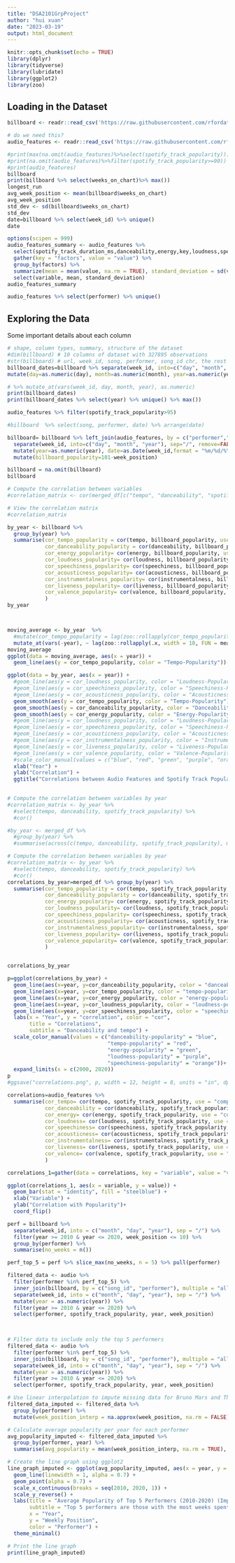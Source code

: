 ```yaml
---
title: "DSA2101GrpProject"
author: "hui xuan"
date: "2023-03-19"
output: html_document
---
```


```r
knitr::opts_chunk$set(echo = TRUE)
library(dplyr)
library(tidyverse)
library(lubridate)
library(ggplot2)
library(zoo)
```

## Loading in the Dataset



```r
billboard <- readr::read_csv('https://raw.githubusercontent.com/rfordatascience/tidytuesday/master/data/2021/2021-09-14/billboard.csv')

# do we need this?
audio_features <- readr::read_csv('https://raw.githubusercontent.com/rfordatascience/tidytuesday/master/data/2021/2021-09-14/audio_features.csv')
```


```r
#print(max(na.omit(audio_features)%>%select(spotify_track_popularity)))
#print(na.omit(audio_features)%>%filter(spotify_track_popularity>=90))
#print(audio_features)
billboard
print(billboard %>% select(weeks_on_chart)%>% max())
longest_run
avg_week_position <- mean(billboard$weeks_on_chart)
avg_week_position
std_dev <- sd(billboard$weeks_on_chart)
std_dev
date=billboard %>% select(week_id) %>% unique()
date

options(scipen = 999)
audio_features_summary <- audio_features %>%
  select(spotify_track_duration_ms,danceability,energy,key,loudness,speechiness,acousticness, instrumentalness, liveness, valence, tempo, time_signature,spotify_track_popularity)%>%
  gather(key = "factors", value = "value") %>%
  group_by(factors) %>%
  summarize(mean = mean(value, na.rm = TRUE), standard_deviation = sd(value, na.rm = TRUE)) %>%
  select(variable, mean, standard_deviation)
audio_features_summary

audio_features %>% select(performer) %>% unique()
```
## Exploring the Data

Some important details about each column 

```r
# shape, column types, summary, structure of the dataset
#dim(billboard) # 10 columns of dataset with 327895 observations
#str(billboard) # url, week_id, song, performer, song_id chr, the rest numerics
billboard_dates=billboard %>% separate(week_id, into=c("day", "month", "year"), sep="/", remove=FALSE) %>%
mutate(day=as.numeric(day), month=as.numeric(month), year=as.numeric(year), date=as.Date(week_id,format = "%m/%d/%Y")) 

# %>% mutate_at(vars(week_id, day, month, year), as.numeric)
print(billboard_dates)
print(billboard_dates %>% select(year) %>% unique() %>% max())
```


```r
audio_features %>% filter(spotify_track_popularity>95)


```
```r
#billboard  %>% select(song, performer, date) %>% arrange(date)

billboard= billboard %>% left_join(audio_features, by = c("performer","song")) %>% 
  separate(week_id, into=c("day", "month", "year"), sep="/", remove=FALSE) %>%
  mutate(year=as.numeric(year), date=as.Date(week_id,format = "%m/%d/%Y")) %>%
  mutate(billboard_popularity=101-week_position)

billboard = na.omit(billboard)
billboard

# Compute the correlation between variables
#correlation_matrix <- cor(merged_df[c("tempo", "danceability", "spotify_track_popularity")])

# View the correlation matrix
#correlation_matrix

```
```r
by_year <- billboard %>%
  group_by(year) %>%
  summarise(cor_tempo_popularity = cor(tempo, billboard_popularity, use = "complete.obs"),
            cor_danceability_popularity = cor(danceability, billboard_popularity, use = "complete.obs"),
            cor_energy_popularity= cor(energy, billboard_popularity, use = "complete.obs"),
            cor_loudness_popularity= cor(loudness, billboard_popularity, use = "complete.obs"),
            cor_speechiness_popularity= cor(speechiness, billboard_popularity, use = "complete.obs"),
            cor_acousticness_popularity= cor(acousticness, billboard_popularity, use = "complete.obs"),
            cor_instrumentalness_popularity= cor(instrumentalness, billboard_popularity, use = "complete.obs"),
            cor_liveness_popularity= cor(liveness, billboard_popularity, use = "complete.obs"),
            cor_valence_popularity= cor(valence, billboard_popularity, use = "complete.obs"),
            )
by_year



moving_average <- by_year  %>%
  #mutate(cor_tempo_popularity = lag(zoo::rollapply(cor_tempo_popularity, width = 10, FUN = mean, fill = NA, align = "right", partial = TRUE), n = 1))
  mutate_at(vars(-year), ~ lag(zoo::rollapply(.x, width = 10, FUN = mean, fill = NA, align = "right", partial = TRUE), n = 1))
moving_average
ggplot(data = moving_average, aes(x = year)) +
  geom_line(aes(y = cor_tempo_popularity, color = "Tempo-Popularity")) 

ggplot(data = by_year, aes(x = year)) +
  #geom_line(aes(y = cor_loudness_popularity, color = "Loudness-Popularity")) +
  #geom_line(aes(y = cor_speechiness_popularity, color = "Speechiness-Popularity")) +
  #geom_line(aes(y = cor_acousticness_popularity, color = "Acousticness-Popularity"))+
  geom_smooth(aes(y = cor_tempo_popularity, color = "Tempo-Popularity") ,alpha=0.1, se = FALSE) +
  geom_smooth(aes(y = cor_danceability_popularity, color = "Danceability-Popularity"),alpha=0.5,  se = FALSE) +
  geom_smooth(aes(y = cor_energy_popularity, color = "Energy-Popularity"),se = FALSE) +
  #geom_line(aes(y = cor_loudness_popularity, color = "Loudness-Popularity")) +
  #geom_line(aes(y = cor_speechiness_popularity, color = "Speechiness-Popularity")) +
  #geom_line(aes(y = cor_acousticness_popularity, color = "Acousticness-Popularity")) +
  #geom_line(aes(y = cor_instrumentalness_popularity, color = "Instrumentalness-Popularity")) +
  #geom_line(aes(y = cor_liveness_popularity, color = "Liveness-Popularity")) +
  #geom_line(aes(y = cor_valence_popularity, color = "Valence-Popularity")) +
  #scale_color_manual(values = c("blue", "red", "green", "purple", "orange", "cyan", "magenta", "brown", "black")) +
  xlab("Year") +
  ylab("Correlation") +
  ggtitle("Correlations between Audio Features and Spotify Track Popularity by Year")
  

# Compute the correlation between variables by year
#correlation_matrix <- by_year %>%
  #select(tempo, danceability, spotify_track_popularity) %>%
  #cor()
```


```r
#by_year <- merged_df %>%
  #group_by(year) %>%
  #summarise(across(c(tempo, danceability, spotify_track_popularity), mean))

# Compute the correlation between variables by year
#correlation_matrix <- by_year %>%
  #select(tempo, danceability, spotify_track_popularity) %>%
  #cor()
correlations_by_year=merged_df %>% group_by(year) %>% 
  summarise(cor_tempo_popularity = cor(tempo, spotify_track_popularity, use = "complete.obs"),
            cor_danceability_popularity = cor(danceability, spotify_track_popularity, use = "complete.obs"),
            cor_energy_popularity= cor(energy, spotify_track_popularity, use = "complete.obs"),
            cor_loudness_popularity= cor(loudness, spotify_track_popularity, use = "complete.obs"),
            cor_speechiness_popularity= cor(speechiness, spotify_track_popularity, use = "complete.obs"),
            cor_acousticness_popularity= cor(acousticness, spotify_track_popularity, use = "complete.obs"),
            cor_instrumentalness_popularity= cor(instrumentalness, spotify_track_popularity, use = "complete.obs"),
            cor_liveness_popularity= cor(liveness, spotify_track_popularity, use = "complete.obs"),
            cor_valence_popularity= cor(valence, spotify_track_popularity, use = "complete.obs"),
            )


correlations_by_year
```

```r
p=ggplot(correlations_by_year) +
  geom_line(aes(x=year, y=cor_danceability_popularity, color = "danceability-popularity")) +
  geom_line(aes(x=year, y=cor_tempo_popularity, color = "tempo-popularity")) +
  geom_line(aes(x=year, y=cor_energy_popularity, color = "energy-popularity")) +
  geom_line(aes(x=year, y=cor_loudness_popularity, color = "loudness-popularity")) +
  geom_line(aes(x=year, y=cor_speechiness_popularity, color = "speechiness-popularity")) +
  labs(x = "Year", y = "correlation", color = "cor",
       title = "Correlations",
       subtitle = "Danceability and tempo") +
  scale_color_manual(values = c("danceability-popularity" = "blue",
                                "tempo-popularity" = "red",
                                "energy-popularity" = "green",
                                "loudness-popularity" = "purple",
                                "speechiness-popularity" = "orange"))+
  expand_limits(x = c(2000, 2020))
p
#ggsave("correlations.png", p, width = 12, height = 8, units = "in", dpi = 300)
```

```r
correlations=audio_features %>% 
  summarise(cor_tempo= cor(tempo, spotify_track_popularity, use = "complete.obs"),
            cor_danceability = cor(danceability, spotify_track_popularity, use = "complete.obs"),
            cor_energy= cor(energy, spotify_track_popularity, use = "complete.obs"),
            cor_loudness= cor(loudness, spotify_track_popularity, use = "complete.obs"),
            cor_speechiness= cor(speechiness, spotify_track_popularity, use = "complete.obs"),
            cor_acousticness= cor(acousticness, spotify_track_popularity, use = "complete.obs"),
            cor_instrumentalness= cor(instrumentalness, spotify_track_popularity, use = "complete.obs"),
            cor_liveness= cor(liveness, spotify_track_popularity, use = "complete.obs"),
            cor_valence= cor(valence, spotify_track_popularity, use = "complete.obs"),
            )

correlations_1=gather(data = correlations, key = "variable", value = "value")

ggplot(correlations_1, aes(x = variable, y = value)) +
  geom_bar(stat = "identity", fill = "steelblue") +
  xlab("Variable") +
  ylab("Correlation with Popularity")+
  coord_flip()

```
```r
perf = billboard %>%
  separate(week_id, into = c("month", "day", "year"), sep = "/") %>%
  filter(year >= 2010 & year <= 2020, week_position <= 10) %>%
  group_by(performer) %>%
  summarise(no_weeks = n())

perf_top_5 = perf %>% slice_max(no_weeks, n = 5) %>% pull(performer)

filtered_data <- audio %>%
  filter(performer %in% perf_top_5) %>%
  inner_join(billboard, by = c("song_id", "performer"), multiple = "all") %>%
  separate(week_id, into = c("month", "day", "year"), sep = "/") %>%
  mutate(year = as.numeric(year)) %>%
  filter(year >= 2010 & year <= 2020) %>%
  select(performer, spotify_track_popularity, year, week_position)
  


# Filter data to include only the top 5 performers
filtered_data <- audio %>%
  filter(performer %in% perf_top_5) %>%
  inner_join(billboard, by = c("song_id", "performer"), multiple = "all") %>%
  separate(week_id, into = c("month", "day", "year"), sep = "/") %>%
  mutate(year = as.numeric(year)) %>%
  filter(year >= 2010 & year <= 2020) %>%
  select(performer, spotify_track_popularity, year, week_position)

# Use linear interpolation to impute missing data for Bruno Mars and The Weeknd
filtered_data_imputed <- filtered_data %>%
  group_by(performer) %>%
  mutate(week_position_interp = na.approx(week_position, na.rm = FALSE))

# Calculate average popularity per year for each performer
avg_popularity_imputed <- filtered_data_imputed %>%
  group_by(performer, year) %>%
  summarise(avg_popularity = mean(week_position_interp, na.rm = TRUE), .groups = "drop")

# Create the line graph using ggplot2
line_graph_imputed <- ggplot(avg_popularity_imputed, aes(x = year, y = avg_popularity, group = performer, color = performer)) +
  geom_line(linewidth = 1, alpha = 0.7) +
  geom_point(alpha = 0.7) +
  scale_x_continuous(breaks = seq(2010, 2020, 1)) +
  scale_y_reverse() +
  labs(title = "Average Popularity of Top 5 Performers (2010-2020) (Imputed Data)",
       subtitle = "Top 5 performers are those with the most weeks spent in the top 10 positions",
       x = "Year",
       y = "Weekly Position",
       color = "Performer") +
  theme_minimal()

# Print the line graph
print(line_graph_imputed)



```
